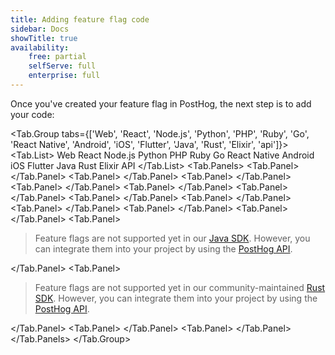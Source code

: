 ```yaml
---
title: Adding feature flag code
sidebar: Docs
showTitle: true
availability:
    free: partial
    selfServe: full
    enterprise: full
---
```


Once you've created your feature flag in PostHog, the next step is to add your code:


<!-- prettier-ignore -->
<Tab.Group tabs={['Web', 'React', 'Node.js', 'Python', 'PHP', 'Ruby', 'Go', 'React Native', 'Android', 'iOS', 'Flutter', 'Java', 'Rust', 'Elixir', 'api']}>
    <Tab.List>
        <Tab>Web</Tab>
        <Tab>React</Tab>
        <Tab>Node.js</Tab>
        <Tab>Python</Tab>
        <Tab>PHP</Tab>
        <Tab>Ruby</Tab>
        <Tab>Go</Tab>
        <Tab>React Native</Tab>
        <Tab>Android</Tab>
        <Tab>iOS</Tab>
        <Tab>Flutter</Tab>
        <Tab>Java</Tab>
        <Tab>Rust</Tab>
        <Tab>Elixir</Tab>
        <Tab>API</Tab>
    </Tab.List>
    <Tab.Panels>
        <Tab.Panel>
            <WebFeatureFlagsCode />
        </Tab.Panel>
        <Tab.Panel>
            <ReactFeatureFlagsCode />
        </Tab.Panel>
        <Tab.Panel>
            <NodeFeatureFlagsCode />
        </Tab.Panel>
        <Tab.Panel>
            <PythonFeatureFlagsCode />
        </Tab.Panel>
        <Tab.Panel>
            <PHPFeatureFlagsCode />
        </Tab.Panel>
        <Tab.Panel>
            <RubyFeatureFlagsCode />
        </Tab.Panel>
        <Tab.Panel>
            <GoFeatureFlagsCode />
        </Tab.Panel>
        <Tab.Panel>
            <ReactNativeFeatureFlagsCode />
        </Tab.Panel>
        <Tab.Panel>
            <AndroidFeatureFlagsCode />
        </Tab.Panel>
        <Tab.Panel>
            <IOSFeatureFlagsCode />
        </Tab.Panel>
        <Tab.Panel>
           <FlutterFeatureFlagsCode />
        </Tab.Panel>
        <Tab.Panel>
            <blockquote class='warning-note'>
                Feature flags are not supported yet in our <a href="/docs/libraries/java">Java SDK</a>. However, you can integrate them into your project by using the <a href="/docs/feature-flags/adding-feature-flag-code?tab=api">PostHog API</a>.
            </blockquote>
        </Tab.Panel>
        <Tab.Panel>
            <blockquote class='warning-note'>
                Feature flags are not supported yet in our community-maintained <a href="/docs/libraries/rust">Rust SDK</a>. However, you can integrate them into your project by using the <a href="/docs/feature-flags/adding-feature-flag-code?tab=api">PostHog API</a>.
            </blockquote>
        </Tab.Panel>
        <Tab.Panel>
            <ElixirFeatureFlagsCode />
        </Tab.Panel>
        <Tab.Panel>
            <APIFeatureFlagsCode />
        </Tab.Panel>
    </Tab.Panels>
</Tab.Group>